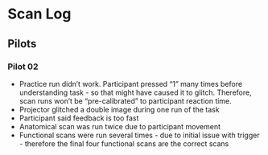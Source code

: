 # Scan Log {#scan-log}

## Pilots

### Pilot 02

-   Practice run didn't work. Participant pressed "1" many times before understanding task - so that might have caused it to glitch. Therefore, scan runs won't be "pre-calibrated" to participant reaction time.
-   Projector glitched a double image during one run of the task
-   Participant said feedback is too fast
-   Anatomical scan was run twice due to participant movement
-   Functional scans were run several times - due to initial issue with trigger - therefore the final four functional scans are the correct scans
